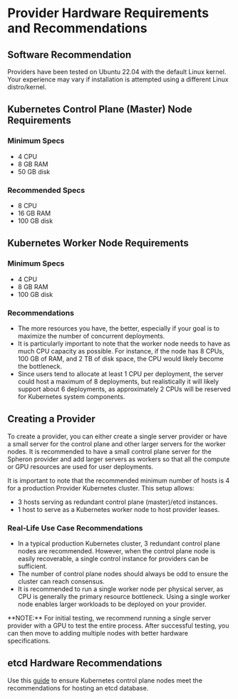 
# Provider Hardware Requirements and Recommendations

## Software Recommendation

Providers have been tested on Ubuntu 22.04 with the default Linux kernel. Your experience may vary if installation is attempted using a different Linux distro/kernel.

## Kubernetes Control Plane (Master) Node Requirements

### Minimum Specs
- 4 CPU
- 8 GB RAM
- 50 GB disk

### Recommended Specs
- 8 CPU
- 16 GB RAM
- 100 GB disk

## Kubernetes Worker Node Requirements

### Minimum Specs
- 4 CPU
- 8 GB RAM
- 100 GB disk

### Recommendations

- The more resources you have, the better, especially if your goal is to maximize the number of concurrent deployments. 
- It is particularly important to note that the worker node needs to have as much CPU capacity as possible. For instance, if the node has 8 CPUs, 100 GB of RAM, and 2 TB of disk space, the CPU would likely become the bottleneck. 
- Since users tend to allocate at least 1 CPU per deployment, the server could host a maximum of 8 deployments, but realistically it will likely support about 6 deployments, as approximately 2 CPUs will be reserved for Kubernetes system components.

## Creating a Provider

To create a provider, you can either create a single server provider or have a small server for the control plane and other larger servers for the worker nodes. It is recommended to have a small control plane server for the Spheron provider and add larger servers as workers so that all the compute or GPU resources are used for user deployments.

It is important to note that the recommended minimum number of hosts is 4 for a production Provider Kubernetes cluster. This setup allows:

- 3 hosts serving as redundant control plane (master)/etcd instances.
- 1 host to serve as a Kubernetes worker node to host provider leases.

### Real-Life Use Case Recommendations

- In a typical production Kubernetes cluster, 3 redundant control plane nodes are recommended. However, when the control plane node is easily recoverable, a single control instance for providers can be sufficient.
- The number of control plane nodes should always be odd to ensure the cluster can reach consensus.
- It is recommended to run a single worker node per physical server, as CPU is generally the primary resource bottleneck. Using a single worker node enables larger workloads to be deployed on your provider.

<Callout type="info">
  **NOTE:** For initial testing, we recommend running a single server provider with a GPU to test the entire process. After successful testing, you can then move to adding multiple nodes with better hardware specifications.
</Callout>


## etcd Hardware Recommendations

Use this [guide](https://etcd.io/docs/v3.5/op-guide/hardware/) to ensure Kubernetes control plane nodes meet the recommendations for hosting an etcd database.